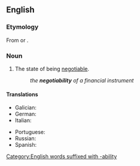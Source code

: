 ==English==

===Etymology===
From {{suffix|en|negotiate|ability}} or {{suffix|en|negotiable|ability}}.

===Noun===
{{en-noun|~|negotiabilities}}

# The state of being [[negotiable]].
#: ''the '''negotiability''' of a financial instrument''

====Translations====
{{trans-top|state of being negotiable}}
* Galician: {{t+|gl|negociabilidade|f}}
* German: {{t|de|Verhandelbarkeit|f}} {{qualifier|general sense, not finance}}
* Italian: {{t+|it|negoziabilità|f}}
{{trans-mid}}
* Portuguese: {{t|pt|negociabilidade|f}}
* Russian: {{t+|ru|договороспособность|f|tr=dogovorosposobnost}}
* Spanish: {{t|es|negociabilidad|f}}
{{trans-bottom}}

[[Category:English words suffixed with -ability]]